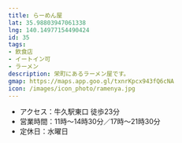 ```yaml
---
title: らーめん屋
lat: 35.98803947061338
lng: 140.14977154490424
id: 35
tags:
- 飲食店
- イートイン可
- ラーメン
description: 栄町にあるラーメン屋です。
gmap: https://maps.app.goo.gl/txnrKpcx943fQ6cNA
icon: /images/icon_photo/ramenya.jpg
---
```


<LinkedImage
  src="/images/photos/ramenya-sign.jpg"
  href="/photo_pages/ramenya-sign"
/>

- アクセス：牛久駅東口 徒歩23分
- 営業時間：11時～14時30分／17時～21時30分
- 定休日：水曜日

<LinkedImage
  src="/images/photos/ramenya-menu.jpg"
  href="/photo_pages/ramenya-menu"
/>
